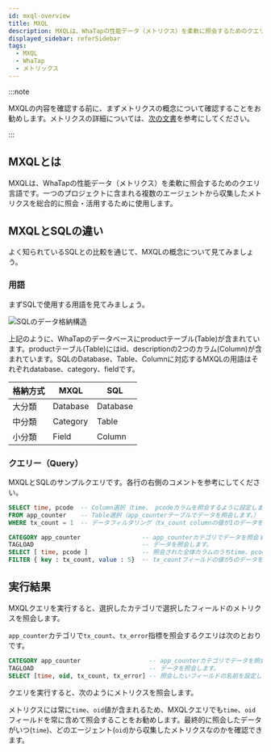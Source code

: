```yaml
---
id: mxql-overview
title: MXQL
description: MXQLは、WhaTapの性能データ（メトリクス）を柔軟に照会するためのクエリ言語です。
displayed_sidebar: referSidebar
tags:
  - MXQL
  - WhaTap
  - メトリックス
---
```


:::note

MXQLの内容を確認する前に、まずメトリクスの概念について確認することをお勧めします。メトリクスの詳細については、[次の文書](../metrics/common-metrics-intro)を参考にしてください。

:::

## MXQLとは

MXQLは、WhaTapの性能データ（メトリクス）を柔軟に照会するためのクエリ言語です。一つのプロジェクトに含まれる複数のエージェントから収集したメトリクスを総合的に照会・活用するために使用します。

## MXQLとSQLの違い

よく知られているSQLとの比較を通じて、MXQLの概念について見てみましょう。

### 用語

まずSQLで使用する用語を見てみましょう。

![SQLのデータ格納構造](https://img.whatap.io/media/images/mxql-6.png)

上記のように、WhaTapのデータベースにproductテーブル(Table)が含まれています。productテーブル(Table)にはid、descriptionの2つのカラム(Column)が含まれています。SQLのDatabase、Table、Columnに対応するMXQLの用語はそれぞれdatabase、category、fieldです。

| 格納方式  | MXQL     | SQL      |
| ----- | -------- | -------- |
| 大分類   | Database | Database |
| 中分類   | Category | Table    |
| 小分類   | Field    | Column   |

### クエリー（Query）

MXQLとSQLのサンプルクエリです。各行の右側のコメントを参考にしてください。

```sql title='SQL query'
SELECT time, pcode  -- Column選択（time、 pcodeカラムを照会するように設定します。）
FROM app_counter    -- Table選択（app_counterテーブルでデータを照会します。）
WHERE tx_count = 1  -- データフィルタリング（tx_count columnの値が1のデータを照会するように設定します。
```

```sql title='MXQL query'
CATEGORY app_counter                 -- app_counterカテゴリでデータを照会するように設定します。
TAGLOAD                              -- データを照会します。
SELECT [ time, pcode ]               -- 照会された全体カラムのうちtime、pcodeフィールドを選択します。
FILTER { key : tx_count, value : 5}  -- tx_countフィールドの値が5のデータを残します。
```

## 実行結果

MXQLクエリを実行すると、選択したカテゴリで選択したフィールドのメトリクスを照会します。

`app_counter`カテゴリで`tx_count`、`tx_error`指標を照会するクエリは次のとおりです。

```sql title='MXQL'
CATEGORY app_counter                   -- app_counterカテゴリでデータを照会するように設定します。
TAGLOAD                                -- データを照会します。
SELECT [time, oid, tx_count, tx_error] -- 照会したいフィールドの名前を設定します。
```

クエリを実行すると、次のようにメトリクスを照会します。

<ImgLang img='mxql_overview.png' desc='MXQL実行結果の例' />

メトリクスには常に`time`、`oid`値が含まれるため、MXQLクエリでも`time`、`oid`フィールドを常に含めて照会することをお勧めします。最終的に照会したデータがいつ(`time`)、どのエージェント(`oid`)から収集したメトリクスなのかを確認できます。
